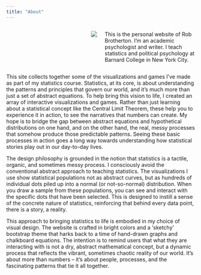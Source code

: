 ```yaml
---
title: "About"
---
```


:::: {.columns}
::: {.column style="width: 40%; text-align: right;"}
![](images/rob.png){.author}
:::

::: {.column width="40%"}
This is the personal website of Rob Brotherton. I'm an academic psychologist and writer. I teach statistics and political psychology at Barnard College in New York City.
:::
::::

This site collects together some of the visualizations and games I've made as part of my statistics course. Statistics, at its core, is about understanding the patterns and principles that govern our world, and it's much more than just a set of abstract equations. To help bring this vision to life, I created an array of interactive visualizations and games. Rather than just learning about a statistical concept like the Central Limit Theorem, these help you to experience it in action, to see the narratives that numbers can create. My hope is to bridge the gap between abstract equations and hypothetical distributions on one hand, and on the other hand, the real, messy processes that somehow produce those predictable patterns. Seeing these basic processes in action goes a long way towards understanding how statistical stories play out in our day-to-day lives. 

The design philosophy is grounded in the notion that statistics is a tactile, organic, and sometimes messy process. I consciously avoid the conventional abstract approach to teaching statistics. The visualizations I use show statistical populations not as abstract curves, but as hundreds of individual dots piled up into a normal (or not-so-normal) distribution. When you draw a sample from these populations, you can see and interact with the specific dots that have been selected. This is designed to instill a sense of the concrete nature of statistics, reinforcing that behind every data point, there is a story, a reality.

This approach to bringing statistics to life is embodied in my choice of visual design. The website is crafted in bright colors and a 'sketchy' bootstrap theme that harks back to a time of hand-drawn graphs and chalkboard equations. The intention is to remind users that what they are interacting with is not a dry, abstract mathematical concept, but a dynamic process that reflects the vibrant, sometimes chaotic reality of our world. It's about more than numbers – it's about people, processes, and the fascinating patterns that tie it all together.
